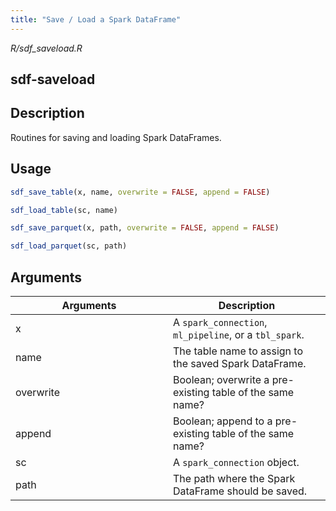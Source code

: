 ```yaml
---
title: "Save / Load a Spark DataFrame"
---
```


*R/sdf_saveload.R*

## sdf-saveload

## Description
Routines for saving and loading Spark DataFrames. 


## Usage
```r
sdf_save_table(x, name, overwrite = FALSE, append = FALSE) 

sdf_load_table(sc, name) 

sdf_save_parquet(x, path, overwrite = FALSE, append = FALSE) 

sdf_load_parquet(sc, path) 
```

## Arguments
|Arguments|Description|
|---|---|
| x | A `spark_connection`, `ml_pipeline`, or a `tbl_spark`. |
| name | The table name to assign to the saved Spark DataFrame. |
| overwrite | Boolean; overwrite a pre-existing table of the same name? |
| append | Boolean; append to a pre-existing table of the same name? |
| sc | A `spark_connection` object. |
| path | The path where the Spark DataFrame should be saved. |







